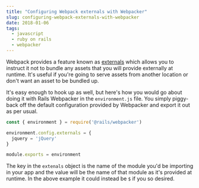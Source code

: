 ---
title: "Configuring Webpack externals with Webpacker"
slug: configuring-webpack-externals-with-webpacker
date: 2018-01-06
tags:
  - javascript
  - ruby on rails
  - webpacker
---

Webpack provides a feature known as [externals](https://webpack.js.org/configuration/externals/) which allows you to instruct it not to bundle any assets that you will provide externally at runtime. It's useful if you're going to serve assets from another location or don't want an asset to be bundled up.

It's easy enough to hook up as well, but here's how you would go about doing it with Rails Webpacker in the `environment.js` file. You simply piggy-back off the default configuration provided by Webpacker and export it out as per usual.

```js
const { environment } = require('@rails/webpacker')

environment.config.externals = {
  jquery = 'jQuery'
}

module.exports = environment
```

The key in the `extenals` object is the name of the module you'd be importing in your app and the value will be the name of that module as it's provided at runtime. In the above example it could instead be `$` if you so desired.
